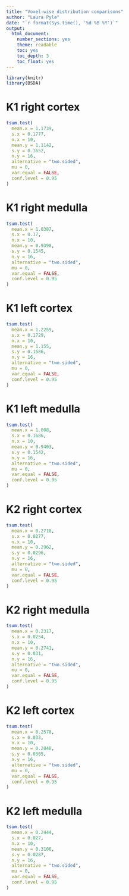 ```yaml
---
title: "Voxel-wise distribution comparisons"
author: "Laura Pyle"
date: "`r format(Sys.time(), '%d %B %Y')`"
output:
  html_document:
    number_sections: yes
    theme: readable
    toc: yes
    toc_depth: 3
    toc_float: yes
---
```


```r
library(knitr)
library(BSDA)

```

# K1 right cortex

```r
tsum.test(
  mean.x = 1.1739,
  s.x = 0.1777,
  n.x = 10,
  mean.y = 1.1142,
  s.y = 0.1652,
  n.y = 16,
  alternative = "two.sided",
  mu = 0,
  var.equal = FALSE,
  conf.level = 0.95
)
```

# K1 right medulla

```r
tsum.test(
  mean.x = 1.0387,
  s.x = 0.17,
  n.x = 10,
  mean.y = 0.9398,
  s.y = 0.1545,
  n.y = 16,
  alternative = "two.sided",
  mu = 0,
  var.equal = FALSE,
  conf.level = 0.95
)
```

# K1 left cortex

```r
tsum.test(
  mean.x = 1.2259,
  s.x = 0.1729,
  n.x = 10,
  mean.y = 1.155,
  s.y = 0.1586,
  n.y = 16,
  alternative = "two.sided",
  mu = 0,
  var.equal = FALSE,
  conf.level = 0.95
)
```

# K1 left medulla

```r
tsum.test(
  mean.x = 1.008,
  s.x = 0.1686,
  n.x = 10,
  mean.y = 0.9403,
  s.y = 0.1542,
  n.y = 16,
  alternative = "two.sided",
  mu = 0,
  var.equal = FALSE,
  conf.level = 0.95
)
```

# K2 right cortex

```r
tsum.test(
  mean.x = 0.2718,
  s.x = 0.0277,
  n.x = 10,
  mean.y = 0.2962,
  s.y = 0.0296,
  n.y = 16,
  alternative = "two.sided",
  mu = 0,
  var.equal = FALSE,
  conf.level = 0.95
)
```

# K2 right medulla

```r
tsum.test(
  mean.x = 0.2317,
  s.x = 0.0254,
  n.x = 10,
  mean.y = 0.2741,
  s.y = 0.031,
  n.y = 16,
  alternative = "two.sided",
  mu = 0,
  var.equal = FALSE,
  conf.level = 0.95
)
```

# K2 left cortex

```r
tsum.test(
  mean.x = 0.2578,
  s.x = 0.033,
  n.x = 10,
  mean.y = 0.2848,
  s.y = 0.0305,
  n.y = 16,
  alternative = "two.sided",
  mu = 0,
  var.equal = FALSE,
  conf.level = 0.95
)
```

# K2 left medulla

```r
tsum.test(
  mean.x = 0.2444,
  s.x = 0.027,
  n.x = 10,
  mean.y = 0.3106,
  s.y = 0.0287,
  n.y = 16,
  alternative = "two.sided",
  mu = 0,
  var.equal = FALSE,
  conf.level = 0.95
)
```